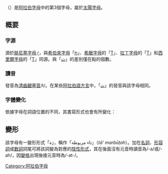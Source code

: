 {{阿拉伯字母}}
{{Arabic-script sidebar|Persian}}
'''{{rtl-lang|ar|ت}}'''（{{lang-ar|تاء}}）是[[阿拉伯字母|阿拉伯字母]]中的第3個字母，屬於[[太陽字母|太陽字母]]。

== 概要 ==

=== 字源 ===
源於[[腓尼基字母|腓尼基字母]]𐤕，與[[希伯來字母|希伯來字母]]「[[ת|ת]]」、[[希臘字母|希臘字母]]的「[[Τ|Τ]]」、[[拉丁字母|拉丁字母]]的「[[T|T]]」和[[西里爾字母|西里爾字母]]的「[[Т|Т]]」同源。與「[[ث|ث]]」的差別僅在點的個數。

=== 讀音 ===
發音為[[清齒齦塞音|清齒齦塞音]]/t/。在某些[[阿拉伯語方言|阿拉伯語方言]]中，「[[ث|ث]]」的發音與該字母相同。

=== 字體變化 ===
依據字母在詞語位置的不同，其書寫形式也會有所變化：
{{Arabic alphabet shapes|ت}}

== 變形 ==
該字母有一變形形式「ة」，稱作「تاء مربوطة」（''tāʼ marbūṭah''）。加在[[名詞|名詞]]、[[形容詞|形容詞]]或[[數詞|数詞]]詞尾可將該詞變為對應的[[性_(语法)|陰性形式]]，其在後面沒有元音時讀音為/-a/或/-ah/，因[[变格|變格]]出現後接元音時為/-at-/。
{{Arabic alphabet shapes|ة}}
[[Category:阿拉伯字母|Category:阿拉伯字母]]